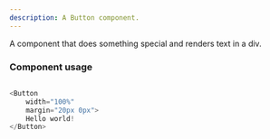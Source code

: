 ```yaml
---
description: A Button component.
---
```



A component that does something special and renders text in a div.

### Component usage
```js live

<Button
    width="100%"
    margin="20px 0px">
    Hello world!
</Button>

```
